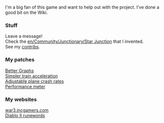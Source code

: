 I'm a big fan of this game and want to help out with the project.  I've done a good bit on the Wiki.

===Stuff===
Leave a message!<br>
Check the [[en/Community/Junctionary/Star Junction]] that I invented.  <br>
See my [[Special:Contributions/Zojj|contribs]].<br>

===My patches===
[http://www.tt-forums.net/viewtopic.php?t=31984 Better Graphs]<br>
[http://www.tt-forums.net/viewtopic.php?t=31794 Simpler train acceleration]<br>
[http://www.tt-forums.net/viewtopic.php?f=33&t=32202&p=593967#p593967 Adjustable plane crash rates]<br>
[http://www.tt-forums.net/viewtopic.php?f=33&t=33121 Performance meter]<br>

===My websites===
[http://war3.incgamers.com/ war3.incgamers.com]<br>
[http://d2.t-monster.com/runes.php Diablo II runewords]<br>